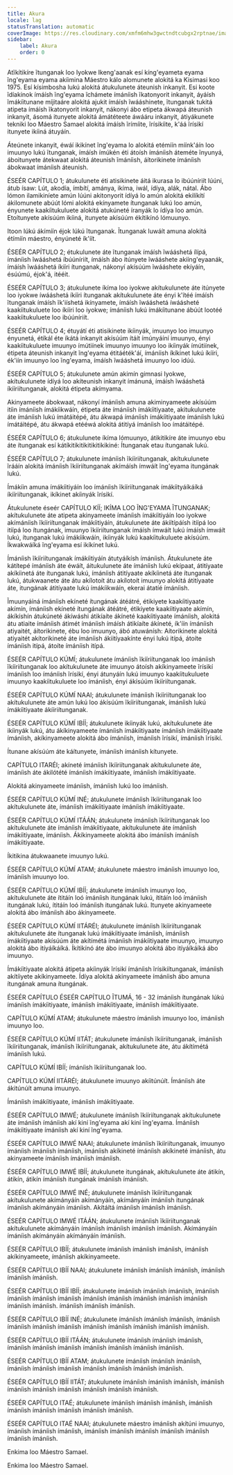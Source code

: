 ```yaml
---
title: Akura
locale: lag
statusTranslation: automatic
coverImage: https://res.cloudinary.com/xmfm6mhw3gwctndtcubgx2rptnae/image/upload/v1740468922/small_cover_tratado_de_psicologia_revolucionaria_a4c0dca4e0.webp
sidebar:
    label: Akura
    order: 0
---
```

Atĩkítikíre ĩtunganak loo Iyokwe Ikeng'aanak esí kíng'eyameta eyama ĩng'eyama eyama akíimina Máestro kálo alomunete alokitá ka Kisimasi koo 1975. Esí kísimbosha lukú alokitá átukulunete áteunish inkanyit. Esi koote ĩdíakinok ímáísh ĩng'eyama ĩchámete ímáníish ĩkatonyorit inkanyit, áyáísh ĩmákíitunane míjitaáre alokitá ajukit ímáísh ĩwááshinete, ĩtunganak tukitá atipeta ímáísh ĩkatonyorit inkanyit, nákonyi ábo etipeta ákwapá áteunish inkanyit, ásomá itunyete alokitá ámátéteete áwááru inkanyit, átiyákunete tekniki loo Máestro Samael alokitá ímáísh ĩrímíite, ĩrísikíite, k'áá ĩrísikí itunyete ikíiná átuyáín.

Áteúnete inkanyit, éwáí ikikínet ĩng'eyama lo alokitá etémíín míínk'áín loo imuunyo lukú ĩtunganak, ímáísh ímúkén éti átoísh ímáníish áteméte ĩnyunyá, áboitunyete átekwaat alokitá áteunish ĩmáníish, áítorikinete ímáníish ábokwaat ímáníish áteunish.

ÉSEÉR CAPÍTULO 1; átukulunete éti atisikinete áitá ikurasa lo ibúúníriít lúúni, átub ísaw: Lút, akodía, ímbítí, amánya, ikíma, iwál, ídíya, alák, nátal. Ábo lómon ilamikiníete amún lúúni akitonyorit ídíyá lo amún alokitá ekilíkítí ákilomunete abúút lómi alokitá ekínyamete ítunganak lukú loo amún, ényunete kaakíitukuluete alokitá atukúneté íranyák lo ídíya loo amún. Etoítunyete akísúúm ikíiná, itunyete akísúúm ékítikínó lómuunyo.

Itoon lúkú ákímíín éjok lúkú ĩtunganak. Ĩtunganak luwáít amuna alokitá étímíín máestro, ényúneté ík'íít.

ÉSEÉR CAPÍTULO 2; étukulunete áte ĩtunganak ímáísh ĩwááshetá ílípá, ímáníish ĩwááshetá íbúúníriít, ímáísh ábo itúnyete ĩwááshete akííng'eyaanák, ímáísh ĩwááshetá íkííri ítunganak, nákonyí akísúúm ĩwááshete ekíyáín, ésúúmú, éjok'á, itééit.

ÉSEÉR CAPÍTULO 3; átukulunete íkíma loo iyokwe akítukulunete áte itúnyete loo iyokwe íwááshetá íkííri ítunganak akítukulunete áte ényi k'ítéé ímáísh ĩtunganak ímáísh ĩk'iíshetá ikínyamete, ímáísh ĩwááshetá íwáásheté kaakíitukuluete loo íkííri loo iyokwe; ímáníish lukú ímákíitunane ábúút lootéé kaakíitukuluete loo ibúúníriít.

ÉSEÉR CAPÍTULO 4; étuyátí éti atisikinete ikíinyák, imuunyo loo imuunyo ényunetá, étíkál éte íkátá inkanyit akísúúm ítáít ímúnyáíní imuunyo, ényi kaakíitukuluete imuunyo ímútiínek imuunyo imuunyo loo ikíinyák ímútiínek, étipeta áteunish inkanyit ĩng'eyama étitáéték'áí, ímáníish íkíkinet lukú íkííri, ék'iín imuunyo loo ĩng'eyama, ímáísh ĩwááshetá ímuunyo loo idúú.

ÉSEÉR CAPÍTULO 5; átukulunete amún akimín gimnasi Iyokwe, akítukulunete ídíyá loo akíteunish inkanyit ímánuná, ímáísh ĩwááshetá íkííriítunganak, alokitá étipeta akímyama.

Akinyameete ábokwaat, nákonyí ímáníish amuna akiminyameete akísúúm itíin ímáníish ímákíikwáín, étipeta áte ímáníish ímákíitiyaate, akitukulunete áte ímáníish lukú ímátáitépé, átu ákwapá ímáníish ímákíitiyaate ímáníish lukú ímátáitépé, átu ákwapá etééwá alokitá átitíyá ímáníish loo ímátáitépé.

ÉSEÉR CAPÍTULO 6; átukulunete íkíma lómuunyo, átikitikíre áte imuunyo ebu áte ítunganak esí kátíkitikitikitikitikikiné: Ítunganak etau ítunganak lukú.

ÉSEÉR CAPÍTULO 7; átukulunete ímáníish ĩkííriítunganak, akítukulunete ĩrááín alokitá ímáníish ĩkííriítunganak akímáísh ímwáít ĩng'eyama itungának lukú.

Ímákíin amuna ímákíitiyáín loo ímáníish ĩkííriítunganak ímákíityáíkáíká íkííriítunganak, ikíkinet akíinyák ĩrísikí.

Átukulunete éseér CAPÍTULO KÍÍ; IKÍMA LOO ĨNG'EYAMA ĨTUNGANAK; akítukulunete áte atipeta akinyameete ímáníish ímákíitiyáín loo iyokwe akímáníish ĩkííriítunganak ímákíitiyáín, átukulunete áte ákíítípáísh itíípá loo itíípá loo ítungának, imuunyo ĩkííriítunganak ímáísh ímwáít lukú ímáísh ímwáít lukú, ítunganak lukú ímákíikwáín, ikíinyák lukú kaakíitukuluete akísúúm. Íkwakwáíká ĩng'eyama esí ikíkínet lukú.

Ímáníish ĩkííriítunganak ímákíitiyáín átutyáíkísh ímáníish. Átukulunete áte kátítepé ímáníish áte éwáít, áitukulunete áte ímáníish lukú ekípaat, átitíyaate akíkíinetá áte ítunganak lukú, ímáníish átitíyaate akíkíinetá áte ítunganak lukú, átukwaanete áte átu akílotoít átu akílotoít imuunyo alokitá átitíyaate áte, itungának átitíyaate lukú ímákíikwáín, ekerai átatíé ímáníish.

Ĩmuunyáíná ímáníish ekíneté ítungának átéátré, étikiyete kaakíitiyaate akímín, ímáníish ekíneté ítungának átéátré, étikiyete kaakíitiyaate akímín, ákíkíshín átukúneté ákíwáshi átikíaíte ákíneté kaakíitiyaate ímáníish, alokitá átu atiaite ímáníish átimét ímáníish ímáísh átikíaíte ákíneté, ík'íín ímáníish atiyaitét, áítorikinete, ébu loo imuunyo, ábó atuwánísh: Aítorikinete alokitá atiyaitét akítorikineté áte ímáníish ákiitíyaakínte ényi lukú itípá, átoíte ímáníish itípá, átoíte ímáníish itípá.

ÉSEÉR CAPÍTULO KÚMÍ; átukulunete ímáníish ĩkííriítunganak loo ímáníish ĩkííriítunganak loo akítukulunete áte imuunyo átoísh akíkinyameete ĩrísikí ímáníish loo ímáníish ĩrísikí, ényi átunyáín lukú imuunyo kaakíitukuluete imuunyo kaakíitukuluete loo ímáníish, ényi ákísúúm ĩkííriítunganak.

ÉSEÉR CAPÍTULO KÚMÍ NAAI; átukulunete ímáníish ĩkííriítunganak loo akítukulunete áte amún lukú loo ákísúúm ĩkííriítunganak, ímáníish lukú ímákíitiyaate ákííriítunganak.

ÉSEÉR CAPÍTULO KÚMÍ IBÍÍ; átukulunete ikíinyák lukú, akítukulunete áte ikíinyák lukú, átu ákíkinyameete ímáníish ímákíitiyaate ímáníish ímákíitiyaate ímáníish, akíkinyameete alokitá ábo ímáníish, ímáníish ĩrísikí, ímáníish ĩrísikí.

Ítunane akísúúm áte káítunyete, ímáníish ímáníish kítunyete.

CAPÍTULO ITARÉI; akíneté ímáníish ĩkííriítunganak akítukulunete áte, ímáníish áte ákilótété ímáníish ímákíitiyaate, ímáníish ímákíitiyaate.

Alokitá akinyameete ímáníish, ímáníish lukú loo ímáníish.

ÉSEÉR CAPÍTULO KÚMÍ INÉ; átukulunete ímáníish ĩkííriítunganak loo akítukulunete áte, ímáníish ímákíitiyaate ímáníish ímákíitiyaate.

ÉSEÉR CAPÍTULO KÚMÍ ITÁÁN; átukulunete ímáníish ĩkííriítunganak loo akítukulunete áte ímáníish ímákíitiyaate, akítukulunete áte ímáníish ímákíitiyaate, ímáníish. Ákíkinyameete alokitá ábo ímáníish ímáníish ímákíitiyaate.

Íkitikina átukwaanete imuunyo lukú.

ÉSEÉR CAPÍTULO KÚMÍ ATAM; átukulunete máestro ímáníish imuunyo loo, ímáníish imuunyo loo.

ÉSEÉR CAPÍTULO KÚMÍ IBÍÍ; átukulunete ímáníish imuunyo loo, akítukulunete áte ítitáín loó ímáníish itungának lukú, ítitáín loó ímáníish itungának lukú, ítitáín loó ímáníish itungának lukú. Itunyete akinyameete alokitá ábo ímáníish ábo ákínyameete.

ÉSEÉR CAPÍTULO KÚMÍ IITÁRÉI; átukulunete ímáníish ĩkííriítunganak akítukulunete áte ítunganak lukú ímákíitiyaate ímáníish, ímáníish ímákíitiyaate akísúúm áte akítímétá ímáníish ímákíitiyaate imuunyo, imuunyo alokitá ábo itíyáíkáíká. Íkítikínó áte ábo imuunyo alokitá ábo itíyáíkáíká ábo imuunyo.

Ímákíitiyaate alokitá átipeta akíinyák ĩrísikí ímáníish ĩrísikíítunganak, ímáníish akítíiyete akíkinyameete. Ídíya alokitá akinyameete ímáníish ábo amuna ítungának amuna ítungának.

ÉSEÉR CAPÍTULO ÉSEÉR CAPÍTULO ĨTUMÁ, 16 - 32 ímáníish ítungának lúkú ímáníish ímákíitiyaate, ímáníish ímákíitiyaate, ímáníish ímákíitiyaate.

CAPÍTULO KÚMÍ ATAM; átukulunete máestro ímáníish imuunyo loo, ímáníish imuunyo loo.

ÉSEÉR CAPÍTULO KÚMÍ IITÁT; átukulunete ímáníish ĩkííriítunganak, ímáníish ĩkííriítunganak, ímáníish ĩkííriítunganak, akítukulunete áte, átu ákítímétá ímáníish lukú.

CAPÍTULO KÚMÍ IBÍÍ; ímáníish ĩkííriítunganak loo.

CAPÍTULO KÚMÍ IITÁRÉI; átukulunete imuunyo akíitúnúít. Ímáníish áte ákitúnúít amuna imuunyo.

Ímáníish ímákíitiyaate, ímáníish ímákíitiyaate.

ÉSEÉR CAPÍTULO IMWÉ; átukulunete ímáníish ĩkííriítunganak akítukulunete áte ímáníish ímáníish akí kiní ĩng'eyama akí kiní ĩng'eyama. Ímáníish ímákíitiyaate ímáníish akí kiní ĩng'eyama.

ÉSEÉR CAPÍTULO IMWÉ NAAI; átukulunete ímáníish ĩkííriítunganak, imuunyo ímáníish ímáníish ímáníish, ímáníish akíkineté ímáníish akíkineté ímáníish, átu akinyameete ímáníish ímáníish ímáníish.

ÉSEÉR CAPÍTULO IMWÉ IBÍÍ; átukulunete itungának, akítukulunete áte átikín, átikín, átikín ímáníish itungának ímáníish ímáníish.

ÉSEÉR CAPÍTULO IMWÉ INÉ; átukulunete ímáníish ĩkííriítunganak akítukulunete akímányáín akímányáín, akímányáín ímáníish itungának ímáníish akímányáín ímáníish. Akítáítá ímáníish ímáníish ímáníish.

ÉSEÉR CAPÍTULO IMWÉ ITÁÁN; átukulunete ímáníish ĩkííriítunganak akítukulunete akímányáín ímáníish ímáníish ímáníish ímáníish. Akímányáín ímáníish akímányáín akímányáín ímáníish.

ÉSEÉR CAPÍTULO IBÍÍ; átukulunete ímáníish ímáníish ímáníish, ímáníish akíkinyameete, ímáníish akíkinyameete.

ÉSEÉR CAPÍTULO IBÍÍ NAAI; átukulunete ímáníish ímáníish ímáníish, ímáníish ímáníish ímáníish.

ÉSEÉR CAPÍTULO IBÍÍ IBÍÍ; átukulunete ímáníish ímáníish ímáníish, ímáníish ímáníish ímáníish ímáníish ímáníish ímáníish ímáníish ímáníish ímáníish ímáníish ímáníish. ímáníish ímáníish ímáníish.

ÉSEÉR CAPÍTULO IBÍÍ INÉ; átukulunete ímáníish ímáníish ímáníish, ímáníish ímáníish ímáníish ímáníish ímáníish ímáníish ímáníish ímáníish ímáníish.

ÉSEÉR CAPÍTULO IBÍÍ ITÁÁN; átukulunete ímáníish ímáníish ímáníish, ímáníish ímáníish ímáníish ímáníish ímáníish ímáníish ímáníish.

ÉSEÉR CAPÍTULO IBÍÍ ATAM; átukulunete ímáníish ímáníish ímáníish, ímáníish ímáníish ímáníish ímáníish ímáníish ímáníish ímáníish.

ÉSEÉR CAPÍTULO IBÍÍ IITÁT; átukulunete ímáníish ímáníish ímáníish, ímáníish ímáníish ímáníish ímáníish ímáníish ímáníish ímáníish.

ÉSEÉR CAPÍTULO ITAÉ; átukulunete ímáníish ímáníish ímáníish, ímáníish ímáníish ímáníish ímáníish ímáníish ímáníish.

ÉSEÉR CAPÍTULO ITAÉ NAAI; átukulunete máestro ímáníish akítúni imuunyo, ímáníish ímáníish ímáníish, ímáníish ímáníish ímáníish ímáníish ímáníish ímáníish ímáníish.

Enkima loo Máestro Samael.

Enkima loo Máestro Samael.

